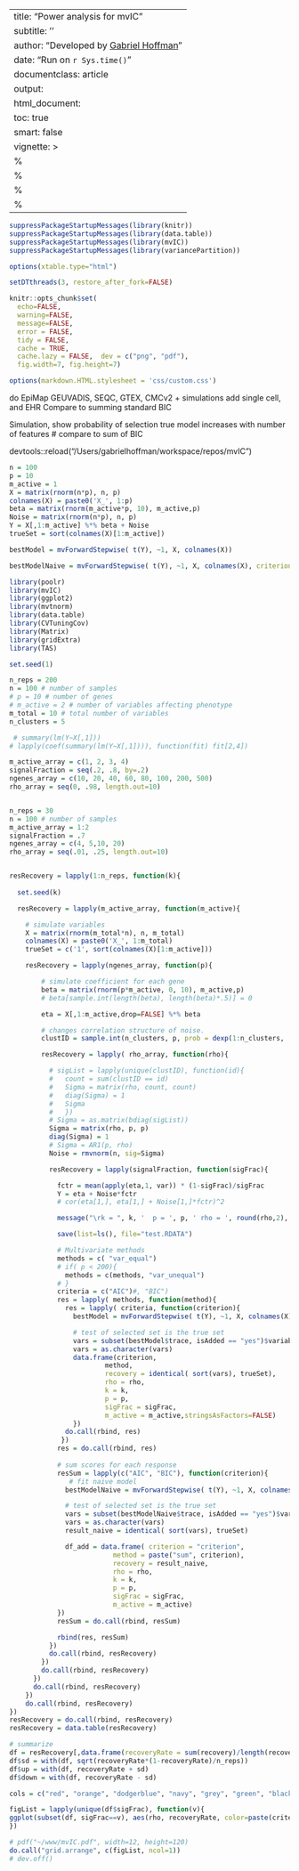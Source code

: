 
---
title: "Power analysis for mvIC"
subtitle: ''
author: "Developed by [Gabriel Hoffman](http://gabrielhoffman.github.io/)"
date: "Run on `r Sys.time()`"
documentclass: article
output: 
  html_document:
  toc: true
  smart: false
vignette: >
  %\VignetteIndexEntry{Gene set enrichment from genomic intervals}
  %\VignetteEngine{knitr::rmarkdown}
  %\VignetteEncoding{UTF-8}
  %\usepackage[utf8]{inputenc}
---

<!--- 
# devtools::install_github('GabrielHoffman/pinnacle', auth_token='f74018151cf7c902b57aa023b2737190e9bc0400')

R CMD INSTALL -l $R_LIBS_USER ../

source ~/.bash_profile
cd /hpc/users/hoffmg01/build2/mvIC/vignette
module load R/3.6.0 pandoc openssl boost git
git pull origin dev
alias R='R --quiet --no-save --no-restore-data'
R

# Sys.setenv(GITHUB_PAT = "f74018151cf7c902b57aa023b2737190e9bc0400")

devtools::reload("/Users/gabrielhoffman/workspace/repos/mvIC")



rmarkdown::render("sims.Rmd", output_dir='./', intermediates_dir='./')



# run analysis
# cd /Users/gabrielhoffman/workspace/repos/mvIC/vignettes
# cd /hpc/users/hoffmg01/build2/mvIC/vignettes

# rm -fr sims_*
 --->

```r
suppressPackageStartupMessages(library(knitr))
suppressPackageStartupMessages(library(data.table))
suppressPackageStartupMessages(library(mvIC))
suppressPackageStartupMessages(library(variancePartition))

options(xtable.type="html")

setDTthreads(3, restore_after_fork=FALSE)

knitr::opts_chunk$set(
  echo=FALSE,
  warning=FALSE,
  message=FALSE,
  error = FALSE,
  tidy = FALSE,
  cache = TRUE,
  cache.lazy = FALSE,  dev = c("png", "pdf"), 
  fig.width=7, fig.height=7)

options(markdown.HTML.stylesheet = 'css/custom.css')
```

do EpiMap GEUVADIS, SEQC, GTEX, CMCv2 + simulations
add single cell, and EHR
Compare to summing standard BIC

Simulation, show probability of selection true model increases with number of features 
# compare to sum of BIC


devtools::reload("/Users/gabrielhoffman/workspace/repos/mvIC")


```r
n = 100
p = 10
m_active = 1
X = matrix(rnorm(n*p), n, p)
colnames(X) = paste0('X_', 1:p)
beta = matrix(rnorm(m_active*p, 10), m_active,p)
Noise = matrix(rnorm(n*p), n, p)
Y = X[,1:m_active] %*% beta + Noise
trueSet = sort(colnames(X)[1:m_active])

bestModel = mvForwardStepwise( t(Y), ~1, X, colnames(X))

bestModelNaive = mvForwardStepwise( t(Y), ~1, X, colnames(X), criterion="sum BIC")
```


```r
library(poolr)
library(mvIC)
library(ggplot2)
library(mvtnorm)
library(data.table)
library(CVTuningCov)
library(Matrix)
library(gridExtra)
library(TAS)

set.seed(1)

n_reps = 200   
n = 100 # number of samples
# p = 10 # number of genes
# m_active = 2 # number of variables affecting phenotype
m_total = 10 # total number of variables
n_clusters = 5

 # summary(lm(Y~X[,1]))
# lapply(coef(summary(lm(Y~X[,1]))), function(fit) fit[2,4])

m_active_array = c(1, 2, 3, 4)
signalFraction = seq(.2, .8, by=.2)
ngenes_array = c(10, 20, 40, 60, 80, 100, 200, 500)
rho_array = seq(0, .98, length.out=10)


n_reps = 30
n = 100 # number of samples
m_active_array = 1:2
signalFraction = .7
ngenes_array = c(4, 5,10, 20)
rho_array = seq(.01, .25, length.out=10)


resRecovery = lapply(1:n_reps, function(k){
    
  set.seed(k)

  resRecovery = lapply(m_active_array, function(m_active){

    # simulate variables
    X = matrix(rnorm(m_total*n), n, m_total)
    colnames(X) = paste0('X_', 1:m_total)
    trueSet = c('1', sort(colnames(X)[1:m_active]))

    resRecovery = lapply(ngenes_array, function(p){

        # simulate coefficient for each gene
        beta = matrix(rnorm(p*m_active, 0, 10), m_active,p)
        # beta[sample.int(length(beta), length(beta)*.5)] = 0 

        eta = X[,1:m_active,drop=FALSE] %*% beta 

        # changes correlation structure of noise. 
        clustID = sample.int(n_clusters, p, prob = dexp(1:n_clusters, .5), replace=TRUE)

        resRecovery = lapply( rho_array, function(rho){

          # sigList = lapply(unique(clustID), function(id){
          #   count = sum(clustID == id)                
          #   Sigma = matrix(rho, count, count)
          #   diag(Sigma) = 1
          #   Sigma
          #   })
          # Sigma = as.matrix(bdiag(sigList))
          Sigma = matrix(rho, p, p)
          diag(Sigma) = 1
          # Sigma = AR1(p, rho)
          Noise = rmvnorm(n, sig=Sigma)

          resRecovery = lapply(signalFraction, function(sigFrac){

            fctr = mean(apply(eta,1, var)) * (1-sigFrac)/sigFrac
            Y = eta + Noise*fctr
            # cor(eta[1,], eta[1,] + Noise[1,]*fctr)^2

            message("\rk = ", k, '  p = ', p, ' rho = ', round(rho,2), ' sigFrac = ', sigFrac,  ' m_active = ', m_active, '        ') 

            save(list=ls(), file="test.RDATA") 

            # Multivariate methods
            methods = c( "var_equal")
            # if( p < 200){
              methods = c(methods, "var_unequal") 
            # }
            criteria = c("AIC")#, "BIC") 
            res = lapply( methods, function(method){
              res = lapply( criteria, function(criterion){
                bestModel = mvForwardStepwise( t(Y), ~1, X, colnames(X), criterion=criterion, verbose=FALSE, shrink.method=method)

                # test of selected set is the true set  
                vars = subset(bestModel$trace, isAdded == "yes")$variable
                vars = as.character(vars)
                data.frame(criterion, 
                        method, 
                        recovery = identical( sort(vars), trueSet), 
                        rho = rho,
                        k = k,
                        p = p,
                        sigFrac = sigFrac,
                        m_active = m_active,stringsAsFactors=FALSE)
                })
              do.call(rbind, res)
             })
            res = do.call(rbind, res) 
          
            # sum scores for each response
            resSum = lapply(c("AIC", "BIC"), function(criterion){
               # fit naive model
              bestModelNaive = mvForwardStepwise( t(Y), ~1, X, colnames(X), criterion=paste("sum", criterion), verbose=FALSE, deltaCutoff=5)

              # test of selected set is the true set
              vars = subset(bestModelNaive$trace, isAdded == "yes")$variable
              vars = as.character(vars)
              result_naive = identical( sort(vars), trueSet)

              df_add = data.frame( criterion = "criterion", 
                          method = paste("sum", criterion),
                          recovery = result_naive,
                          rho = rho,
                          k = k,
                          p = p,
                          sigFrac = sigFrac,
                          m_active = m_active)
            })
            resSum = do.call(rbind, resSum)            

            rbind(res, resSum)
          })
          do.call(rbind, resRecovery)
        })
        do.call(rbind, resRecovery)
      })
      do.call(rbind, resRecovery)
    })
    do.call(rbind, resRecovery)
})
resRecovery = do.call(rbind, resRecovery)
resRecovery = data.table(resRecovery)
```

```r
# summarize 
df = resRecovery[,data.frame(recoveryRate = sum(recovery)/length(recovery)),by=c('rho', 'p', 'sigFrac', 'm_active','method', 'criterion')]
df$sd = with(df, sqrt(recoveryRate*(1-recoveryRate)/n_reps))
df$up = with(df, recoveryRate + sd)
df$down = with(df, recoveryRate - sd)

cols = c("red", "orange", "dodgerblue", "navy", "grey", "green", "black")

figList = lapply(unique(df$sigFrac), function(v){
ggplot(subset(df, sigFrac==v), aes(rho, recoveryRate, color=paste(criterion, '-', method), fill=paste(criterion, '-', method))) + geom_ribbon(aes(ymin=down, ymax=up), alpha=.3, linetype=0) + geom_line() + geom_point() + scale_color_manual("Method", values = cols ) + scale_fill_manual("Method", values = cols ) + xlab(bquote(Correlation~(rho))) + ylab("Power to recover true model") + theme_bw() + theme(aspect.ratio=1) + ylim(0, 1) + facet_wrap(~m_active+p, ncol=length(ngenes_array)  ) + ggtitle(v)
})

# pdf("~/www/mvIC.pdf", width=12, height=120)
do.call("grid.arrange", c(figList, ncol=1))
# dev.off()

```

<!---

# naive
mvIC_fit( t(Y), ~ 1, X, criterion="sum BIC")
mvIC_fit( t(Y), ~ X_1, X, criterion="sum BIC")

method = "var_unequal"
# method="var_equal"
res1 = mvIC_fit( t(scale(Y)), ~ X_1, X, shrink.method=method)
res2 = mvIC_fit( t(scale(Y)), ~ 1, X, , shrink.method=method)
res1-res2
res1@params
res2@params


with(res1@params, dataTerm + 2 * (p*(m-1) + df_cov))[1]
with(res2@params, dataTerm + 2 * (p*(m-1) + df_cov))[1]



residMatrix1 = t(residuals(lm(scale(Y) ~ X_1, data=as.data.frame(X))))
residMatrix2 = t(residuals(lm(scale(Y) ~ 1, data=as.data.frame(X))))


res1 = rlogDet( residMatrix1, shrink.method="var_unequal" )
res2 = rlogDet( residMatrix2, shrink.method="var_unequal" )
res1 - res2

resA = rlogDet( residMatrix1, shrink.method="var_equal" )
resB = rlogDet( residMatrix2, shrink.method="var_equal" )
resA - resB


res = shrinkcovmat.unequal(residMatrix1)
plotCorrMatrix(Sigma, sort="none", dendrogram="none")
plotCorrMatrix(res$Sigmasample, sort="none", dendrogram="none")
plotCorrMatrix(res$Sigmahat, sort="none", dendrogram="none")


res = lapply(seq(0, .99, length.out=20), function(rho){
  Sigma = matrix(rho, p, p)
  diag(Sigma) = 1
  Noise = rmvnorm(n, sig=Sigma)
  # fctr = mean(apply(eta,1, var)) * (1-sigFrac)/sigFrac
  # Y = eta + Noise*fctr
  Y = Noise*fctr
  residMatrix1 = t(residuals(lm(scale(Y) ~ X_1, data=as.data.frame(X))))
  residMatrix2 = t(residuals(lm(scale(Y) ~ 1, data=as.data.frame(X))))

  f1 = shrinkcovmat.unequal( residMatrix1 )
  f2 = shrinkcovmat.unequal( residMatrix2 )

  a = gcShrink( residMatrix1, var=3, cor=1, plot=FALSE)
  b = gcShrink( residMatrix1, var=2, cor=1, plot=FALSE)

  data.frame(rho,
            true = sum(log(eigen(Sigma, only.values=TRUE)$values)),
            shrinkCovmat = sum(log(eigen(f1$Sigmahat, only.values=TRUE)$values)),
            gcShrink = sum(log(eigen(a$sigmahat, only.values=TRUE)$values)),
            gcShrink_eq = sum(log(eigen(b$sigmahat, only.values=TRUE)$values)))
        

  # data.frame( rho = rho, 
  #             lambda1 = f1$lambdahat,
  #             lambda2 = f2$lambdahat,
  #             lambda_strimmer = attr(cov.shrink(t(residMatrix1), lambda.var=0, verbose=FALSE),"lambda"), 
  #             alpha = a$optimalpha, 
  #             alpha_equal = b$optimalpha   )
})
res = do.call(rbind, res)

df = melt(res, id.var="rho")

ggplot(df, aes(rho, value, color=variable)) + geom_line() + theme_bw() + theme(aspect.ratio=1) + geom_vline(xintercept=.14, linetype="dashed")





mvIC:::mvIC_from_residuals( residMatrix1, 3, logDetMethod="var_unequal")
mvIC:::mvIC_from_residuals( residMatrix2, 2, logDetMethod="var_unequal"  )



rlogDet( residMatrix1, method="var_unequal" )
rlogDet( residMatrix2, method="var_unequal" )

rlogDet( residMatrix1, method="var_equal" )
rlogDet( residMatrix2, method="var_equal" )

rlogDet( residMatrix1, method="Str" )
rlogDet( residMatrix2, method="Str" )

rlogDet( residMatrix1, method="pseudo" )
rlogDet( residMatrix2, method="pseudo" )

d1 = svd(residMatrix1)$d^2 
d2 = svd(residMatrix2)$d^2 
# plot(d1, d2, log="xy")

a = sum(log(d1))
b = sum(log(d2))

v = sapply( 1:100, function(k){
  a = sum(log(d1[1:k]))
  b = sum(log(d2[1:k]))
  a-b
})
plot(v)





d1[1:3]
adjusted_eigen_values(residMatrix1, method="p")[1:3]


d1 = d1[1:99]
d2 = d2[1:99]

sum(log(d1))*100 - sum(log(d2))*100




res = shrinkcovmat.equal_lambda( residMatrix2 )
# lambda = res$lambda_hat
lambda = 0.3707678
ev_return = (1-lambda) * ev + lambda * res$nu_hat





library(denoiseR)

sig = estim_sigma(residMatrix1, method = "MAD")

res1 = optishrink( residMatrix1, sigma = sig, method = "ASYMPT", k=ncol(residMatrix1)-1)
sum(log(res1$singval^2))

res2 = optishrink( residMatrix2, sigma = sig, method = "ASYMPT", k=ncol(residMatrix1)-1)
sum(log(res2$singval^2))

plot(svd(residMatrix1)$d, svd(residMatrix2)$d)
plot(res1$singval[1:19], res2$singval[1:19])
abline(0,1, col="red")

# Compute delta BIC directly


res = optishrink( residMatrix1 - residMatrix2, method="ASYMPT")

d = svd(residMatrix1 - residMatrix2)$d
sum(2*log(d[1]))

d1 = svd(residMatrix1)$d^2
d2 = svd(residMatrix2)$d^2
adjusted_eigen_values( residMatrix1, method = "p")[1:3]


sum(log(d1)) - sum(log(d2)) 


C = tcrossprod(residMatrix2)
eigen(C)$values[1:4]

svd(residMatrix2)$d[1:4]^2






res = shrinkcovmat.identity(residMatrix1)
str(res)








bestModel = mvForwardStepwise( t(Y), ~1, X, colnames(X)[1:10])

method = "rlogDet"

a = mvIC_fit(t(Y), ~ X_3 , X, verbose=TRUE, logDetMethod = method)
b = mvIC_fit(t(Y), ~ X_10 + X_5 + X_9, X, verbose=TRUE, logDetMethod = method)
as.numeric(a - b)    


a = mvIC_fit(t(svd(Y)$u), ~ X_3 , X, verbose=TRUE, logDetMethod = method)
b = mvIC_fit(t(svd(Y)$u), ~ X_10 + X_5 + X_9, X, verbose=TRUE, logDetMethod = method)
as.numeric(a - b)    


a = mvIC_fit(t(svd(Y)$u), ~ X_3 , X, verbose=TRUE, usemvIC=FALSE, logDetMethod = method)
b = mvIC_fit(t(svd(Y)$u), ~ X_10 + X_5 + X_9, X, verbose=TRUE, usemvIC=FALSE, logDetMethod = method)
as.numeric(a - b)    




library(maotai)

n = 5
p = 10
Y = matrix(rnorm(n*p), n, p)

evalues = svd(Y)$d^2
sum(log(evalues[evalues > 1e-10]))

C = crossprod(Y)
evalues = eigen(C)$values
sum(log(evalues[evalues > 1e-10]))

log(pdeterminant(C))





n = 1000
p = 50
A = cor(matrix(rnorm(p*n),ncol=n))   # (n x n) matrix
k = as.double(Matrix::rankMatrix(A)) # rank of A


evalues = eigen(A)$values
pdet = sum(log(evalues[evalues > 1e-5]))

# smallest eigen-value
# (1-sqrt(n/p))^2
# evalues[p-1]

# x = p:n
# plot(x, (1-sqrt(n/x))^2)

# iterative computation
ntry = 11
del.vec = exp(-(1:ntry))
det.vec = rep(0,ntry)
for (i in 1:ntry){
  del = del.vec[i]
  # det.vec[i] = det(A+del*diag(n))/(del^(n-k))
  det.vec[i] = determinant(A+diag(del,n))$modulus[1] - (n-k)*log(del)
}

# visualize the results
opar <- par(no.readonly=TRUE)
plot(log(del.vec), det.vec, main=paste("true rank is ",k," out of ",n,sep=""),"b", xlab="iterations")
abline(h=pdet,col="red",lwd=1.2)
par(opar)


min(eigen(A+diag(del,n))$values)



finite sample size estimator for log det


n = 200

res = lapply( seq(20, 5*n, length.out=10), function(p){

  logDet = sapply(1:10, function(i){
    A = cor(matrix(rnorm(p*n),ncol=n))  
    determinant(A)$modulus[1]
    })
  data.frame(logDet, p)
})
res = do.call(rbind, res)

ggplot(res, aes(p, logDet)) + geom_point() + theme_bw()


library(corpcor)
library(HiDimDA)

n = 500
p = 30
X = matrix(rnorm(p*n),ncol=n)
A = cor(X)   # (n x n) matrix

res = ShrnkSigE( df=p-1, n, min(n,p-1), Sigma=A, Trgt = "Idntty")
res$Intst

evalues = eigen(A)$values
sum(log(evalues[evalues > 1e-10]))

sum(log(res$D))

sum(log(eigen(res)$values))

plot(eigen(A)$values, eigen(res)$values)

C = cov2cor(A)
ev = eigen(C)$values

get_lambda = function(ev, n, p){
  a = sum(ev^2) + sum(ev)^2
  b = n * sum(ev^2) + (p-n+1)/p * sum(ev)^2
  a / b
}
lambda = get_lambda(ev, n, p)

sum(log(ev*(1-lambda) + lambda))

sum(log(ev))


estimate.lambda(X)
 c = cor.shrink(X)
 attr(c, "lambda")



library(clusterGeneration)
library(mvtnorm)
library(corpcor)
library(HiDimDA)
library(TAS)
library(ShrinkCovMat)
library(ggplot2)
library(reshape2)
library(Rfast)



estLogDet = function( X, method, scale=TRUE){
  
  p = nrow(X)
  n = ncol(X)

  if( scale ){
      # A = cor(X)   # (n x n) matrix
    X_std = scale(X)/sqrt(p-1)
  }else{
    X_std = X
  }

  rnk = min(n, p-1)
  # ev = eigen(A)$values
  ev = svd(X_std)$d[1:rnk]^2

  if( method == "Strimmer"){
    lambda = estimate.lambda(X, verbose=FALSE)
    ev_shrink = (ev*(1-lambda) + lambda)
    ev_hat = c(ev_shrink, rep(lambda, n-length(ev_shrink)))
  }else if( method == "gcShrink"){
    suppressWarnings({
    res = gcShrink(t(X), var=1, cor=1, plot=FALSE)
    })
    lambda = res$optimalpha
    ev_gc = ev*(1-lambda) + lambda
    ev_hat = c(ev_gc, rep(lambda, n-length(ev_gc)))
  }else if( method == "ShrinkCovMat"){
  
    res = shrinkcovmat.identity(t(X), centered=FALSE)
    lambda_hat = res$lambdahat

    ev_shrink2 = (ev*(1-lambda_hat) + lambda_hat)
    ev_hat = c(ev_shrink2, rep(lambda_hat, n-length(ev_shrink2)))
  }else if( method == "ShrnkSigE"){

    res = ShrnkSigE( df=p-1, n, min(n,p-1), Sigma=cor(X), Trgt = "Idntty")
    lambda = ifelse("Intst" %in% names(res), res$Intst, 0)

    ev_gc = ev*(1-lambda) + lambda
    ev_hat = c(ev_gc, rep(lambda, n-length(ev_gc)))
  }else if(method == "rlogDet"){
    ev_hat = rlogDet(X)
  }else if(method == "population"){
    ev_hat = ev
  }else{
    stop("Method not found")
  }

  ev_hat
}


# 
useFast = FALSE
# n = 1000
p_array = c(seq(50, 100, by=20), seq(120,300, by=30))
# n_array = c(seq(4, 1500, by=100), seq(2000, 10000, by=500))
n_array = c(seq(4, 1000, by=100))


res = lapply( n_array, function(n){
  cat("\rn = ", n, '      ')
  res = lapply( p_array, function(p){

    if( useFast ){
      # construct data from eigen values
      # evTrue = eigen(Sigma)$values
      evTrue = sort(runif(n, 1, 1), decreasing=TRUE)
      Q <- clusterGeneration:::genOrthogonal(n) 
      # Sigma <- Q %*% diag(evTrue) %*% t(Q)
      # evTrue[1:3]
      # 
      # R = t(Q %*% (t(Q) * sqrt(pmax(evTrue, 0))))
      R = crossprod(sweep(Q, 1, evTrue,FUN="*"), Q)

      X = matrnorm(p, n) %*% R
      # crossprod(X)/p

    }else{
      # Generate correlation directly
      Sigma = cov2cor(genPositiveDefMat(n, ratioLambda=100, lambdaLow=30)$Sigma)
      evTrue = eigen(Sigma)$values
      X = mvtnorm::rmvnorm(p, sig=Sigma)
    }
   
    # logDet
    res = data.frame( n = n,
                      p = p,
                      True          = sum(log(evTrue)),
                      Population    = sum(log(estLogDet(X, "population"))),
                      # Strimmer      = sum(log(estLogDet(X, "Strimmer"))),
                      Strimmer       = rlogDet(X, "Strimmer"),
                      Touloumis       = rlogDet(X, "Touloumis"))
                      # gcShrink      = sum(log(estLogDet(X, "gcShrink"))),
                      # ShrinkCovMat  = sum(log(estLogDet(X, "ShrinkCovMat"))))
                      # ShrnkSigE     = sum(log(estLogDet(X, "ShrnkSigE"))))
    res

  })
  res = do.call(rbind, res)
})
res = do.call(rbind, res)

res2 = res
idx = colnames(res2) %in% c('n', 'p', 'True')
res2 = cbind(n=res2$n, p=res2$p, (res2[,!idx] - res$True))
df = melt(res2, id.vars=c('n', 'p'))

pdf("~/www/mvIC.pdf")
ggplot(subset(df, variable!="Population"), aes(n, value, color=variable)) + geom_point() + theme_bw() + theme(aspect.ratio=1) + ylab("Percent error") + facet_wrap(~p)
dev.off()




fig1 = ggplot(res, aes(True, Strimmer)) + geom_point( ) + theme_bw() + theme(aspect.ratio=1) + ylab("Percent error")
fig2 = ggplot(res, aes(True, Touloumis)) + geom_point( ) + theme_bw() + theme(aspect.ratio=1) + ylab("Percent error")

plot_grid(fig1, fig2)












# plot(evTrue, ylim= range(c(evTrue, ev, ev_shrink, ev_gc)))
# points(ev,col="red")
# points(ev_shrink,col="blue")
# points(ev_gc,col="green")

# logDet
sum(log(evTrue))
sum(log(ev[1:(p-1)]))
sum(log(ev_shrink))
sum(log(ev_gc))
rlogDet( X )


sum(log(ev_shrink2))





target = diag(1,n)

obj = optimize( function(alpha) logML(t(X), target, alpha), interval=c(1e-6, 1-1e-6), tol=1e-6, maximum=TRUE)





phase2_formula <- "~Dx.Tissue + (1 | Individual_ID) + RIN2 + (1 | Institution) + ageOfDeath + RIN + PMI + EV.1 + (1 | Reported_Gender) + EV.2 + EV.3 + EV.4"
phase3 <- mvIC::mvForwardStepwise(exprObj = subset_CQN[1:10,],
                         baseFormula = phase2_formula, 
                         data = COVARIATES,
                         variables = array(c("scale(IntragenicRate)", "scale(IntronicRate)","IntergenicRate)","scale(rRNARate)", "scale(TotalReads)", "scale(GenesDetected)", "scale(MappedReads)")))


y = subset_CQN[1,]
phase2_formula <- "y~Dx.Tissue + (1 | Individual_ID) + RIN2 + (1 | Institution) + ageOfDeath + RIN + PMI + EV.1 + (1 | Reported_Gender) + EV.2 + EV.3 + EV.4 + scale(TotalReads)"

fit = lme4::lmer(phase2_formula, COVARIATES)


--->













